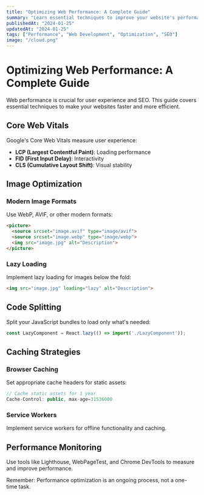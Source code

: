 ```yaml
---
title: "Optimizing Web Performance: A Complete Guide"
summary: "Learn essential techniques to improve your website's performance and user experience"
publishedAt: "2024-01-25"
updatedAt: "2024-01-25"
tags: ["Performance", "Web Development", "Optimization", "SEO"]
image: "/cloud.png"
---
```


# Optimizing Web Performance: A Complete Guide

Web performance is crucial for user experience and SEO. This guide covers essential techniques to make your websites faster and more efficient.

## Core Web Vitals

Google's Core Web Vitals measure user experience:

- **LCP (Largest Contentful Paint)**: Loading performance
- **FID (First Input Delay)**: Interactivity
- **CLS (Cumulative Layout Shift)**: Visual stability

## Image Optimization

### Modern Image Formats
Use WebP, AVIF, or other modern formats:

```html
<picture>
  <source srcset="image.avif" type="image/avif">
  <source srcset="image.webp" type="image/webp">
  <img src="image.jpg" alt="Description">
</picture>
```

### Lazy Loading
Implement lazy loading for images below the fold:

```html
<img src="image.jpg" loading="lazy" alt="Description">
```

## Code Splitting

Split your JavaScript bundles to load only what's needed:

```javascript
const LazyComponent = React.lazy(() => import('./LazyComponent'));
```

## Caching Strategies

### Browser Caching
Set appropriate cache headers for static assets:

```javascript
// Cache static assets for 1 year
Cache-Control: public, max-age=31536000
```

### Service Workers
Implement service workers for offline functionality and caching.

## Performance Monitoring

Use tools like Lighthouse, WebPageTest, and Chrome DevTools to measure and improve performance.

Remember: Performance optimization is an ongoing process, not a one-time task.
